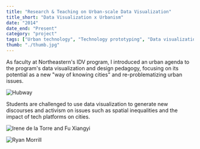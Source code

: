```yaml
---
title: "Research & Teaching on Urban-scale Data Visualization"
title_short: "Data Visualization x Urbanism"
date: "2014"
date_end: "Present"
category: "project"
tags: ["Urban technology", "Technology prototyping", "Data visualization"]
thumb: "./thumb.jpg"
---
```

As faculty at Northeastern's IDV program, I introduced an urban agenda to the program's data visualization and design pedagogy, focusing on its potential as a new "way of knowing cities" and re-problematizing urban issues. 

![Hubway](hubway-0.jpeg "Understanding the mobility dynamics of cities through its bike share network (design research project developed as a teaching tool)")

Students are challenged to use data visualization to generate new discourses and activism on issues such as spatial inequalities and the impact of tech platforms on cities.

![Irene de la Torre and Fu Xiangyi](311.jpg "Student work by Irene de la Torre and Fu Xiangyi, on 311 levels of service in Boston")

![Ryan Morrill](2.ryan-morrill-1.jpg "Student work by Ryan Morrill, on the impact of Airbnbs")